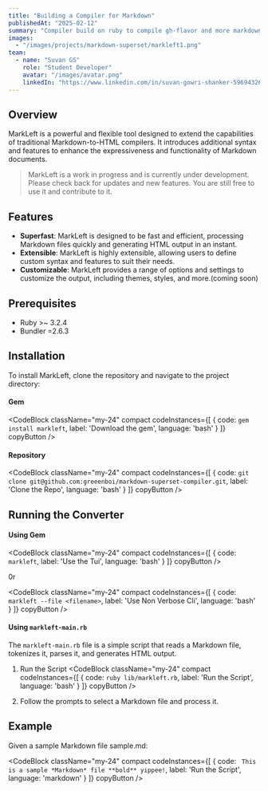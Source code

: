 ```yaml
---
title: "Building a Compiler for Markdown"
publishedAt: "2025-02-12"
summary: "Compiler build on ruby to compile gh-flavor and more markdown to html for the web to render"
images:
  - "/images/projects/markdown-superset/markleft1.png"
team:
  - name: "Suvan GS"
    role: "Student Developer"
    avatar: "/images/avatar.png"
    linkedIn: "https://www.linkedin.com/in/suvan-gowri-shanker-596943261/"
---
```


## Overview

MarkLeft is a powerful and flexible tool designed to extend the capabilities of traditional Markdown-to-HTML compilers. It introduces additional syntax and features to enhance the expressiveness and functionality of Markdown documents.

> MarkLeft is a work in progress and is currently under development. Please check back for updates and new features.
> You are still free to use it and contribute to it.


## Features

- **Superfast**: MarkLeft is designed to be fast and efficient, processing Markdown files quickly and generating HTML output in an instant.
- **Extensible**: MarkLeft is highly extensible, allowing users to define custom syntax and features to suit their needs.
- **Customizable**: MarkLeft provides a range of options and settings to customize the output, including themes, styles, and more.(coming soon)

## Prerequisites

- <InlineCode>Ruby >~ 3.2.4</InlineCode>
- <InlineCode>Bundler =2.6.3</InlineCode>

## Installation

To install MarkLeft, clone the repository and navigate to the project directory:

#### Gem

<CodeBlock
  className="my-24"
  compact
  codeInstances={[
    {
      code: `gem install markleft`,
      label: 'Download the gem',
      language: 'bash'
    }
  ]}
  copyButton
/>

#### Repository

<CodeBlock
  className="my-24"
  compact
  codeInstances={[
    {
      code: `git clone git@github.com:greeenboi/markdown-superset-compiler.git`,
      label: 'Clone the Repo',
      language: 'bash'
    }
  ]}
  copyButton
/>

## Running the Converter

#### Using Gem

<CodeBlock
  className="my-24"
  compact
  codeInstances={[
    {
      code: `markleft`,
      label: 'Use the Tui',
      language: 'bash'
    }
  ]}
  copyButton
/>

0r 

<CodeBlock
  className="my-24"
  compact
  codeInstances={[
    {
      code: `markleft --file <filename>`,
      label: 'Use Non Verbose Cli',
      language: 'bash'
    }
  ]}
  copyButton
/>

#### Using `markleft-main.rb`

The `markleft-main.rb` file is a simple script that reads a Markdown file, tokenizes it, parses it, and generates HTML output.

1. Run the Script
   <CodeBlock
      className="my-24"
      compact
      codeInstances={[
        {
          code: `ruby lib/markleft.rb`,
          label: 'Run the Script',
          language: 'bash'
        }
      ]}
      copyButton
    />
   
   
2. Follow the prompts to select a Markdown file and process it.

## Example

Given a sample Markdown file <InlineCode>sample.md</InlineCode>:

<CodeBlock
  className="my-24"
  compact
  codeInstances={[
    {
      code: `
      This is a sample *Markdown* file
**bold** yippee!`,
      label: 'Run the Script',
      language: 'markdown'
    }
  ]}
  copyButton
/>